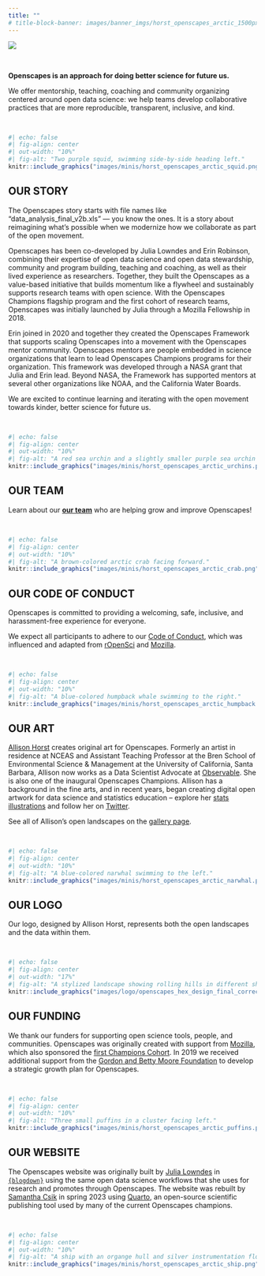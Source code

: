 ```yaml
---
title: ""
# title-block-banner: images/banner_imgs/horst_openscapes_arctic_1500px.png
---
```


::: column-screen
![](images/banner_imgs/text_banners/who_are_we_banner.png)

<br>

::: white-div
::: {.medium-body-text .center-text}
**Openscapes is an approach for doing better science for future us.**
:::

::: center-text
We offer mentorship, teaching, coaching and community organizing centered around open data science: we help teams develop collaborative practices that are more reproducible, transparent, inclusive, and kind.
:::

<br>

```r
#| echo: false
#| fig-align: center
#| out-width: "10%"
#| fig-alt: "Two purple squid, swimming side-by-side heading left."
knitr::include_graphics("images/minis/horst_openscapes_arctic_squid.png")
```
<!-- ![](images/minis/horst_openscapes_arctic_squid.png){fig-align="center" width="100"} -->
:::

::: white-div
## OUR STORY

The Openscapes story starts with file names like "data_analysis_final_v2b.xls" --- you know the ones. It is a story about reimagining what's possible when we modernize how we collaborate as part of the open movement.

Openscapes has been co-developed by Julia Lowndes and Erin Robinson, combining their expertise of open data science and open data stewardship, community and program building, teaching and coaching, as well as their lived experience as researchers. Together, they built the Openscapes as a value-based initiative that builds momentum like a flywheel and sustainably supports research teams with open science. With the Openscapes Champions flagship program and the first cohort of research teams, Openscapes was initially launched by Julia through a Mozilla Fellowship in 2018.

Erin joined in 2020 and together they created the Openscapes Framework that supports scaling Openscapes into a movement with the Openscapes mentor community. Openscapes mentors are people embedded in science organizations that learn to lead Openscapes Champions programs for their organization. This framework was developed through a NASA grant that Julia and Erin lead. Beyond NASA, the Framework has supported mentors at several other organizations like NOAA, and the California Water Boards.

We are excited to continue learning and iterating with the open movement towards kinder, better science for future us.

<br>

```r
#| echo: false
#| fig-align: center
#| out-width: "10%"
#| fig-alt: "A red sea urchin and a slightly smaller purple sea urchin sitting side-by-side"
knitr::include_graphics("images/minis/horst_openscapes_arctic_urchins.png")
```
<!-- ![](images/minis/horst_openscapes_arctic_urchins.png){fig-align="center" width="100"} -->
:::

::: white-div
## OUR TEAM

Learn about our [**our team**](team.qmd) who are helping grow and improve Openscapes!

<br>

```r
#| echo: false
#| fig-align: center
#| out-width: "10%"
#| fig-alt: "A brown-colored arctic crab facing forward."
knitr::include_graphics("images/minis/horst_openscapes_arctic_crab.png")
```
<!-- ![](images/minis/horst_openscapes_arctic_crab.png){fig-align="center" width="100"} -->
:::

::: white-div
## OUR CODE OF CONDUCT

Openscapes is committed to providing a welcoming, safe, inclusive, and harassment-free experience for everyone.

We expect all participants to adhere to our [Code of Conduct](code_of_conduct.qmd), which was influenced and adapted from [rOpenSci](https://ropensci.org/code-of-conduct/) and [Mozilla](https://www.mozilla.org/en-US/about/governance/policies/participation/).

<br>

```r
#| echo: false
#| fig-align: center
#| out-width: "10%"
#| fig-alt: "A blue-colored humpback whale swimming to the right."
knitr::include_graphics("images/minis/horst_openscapes_arctic_humpback.png")
```
<!-- ![](images/minis/horst_openscapes_arctic_humpback.png){fig-align="center" width="100"} -->
:::

::: white-div
## OUR ART

[Allison Horst](https://allisonhorst.github.io/) creates original art for Openscapes. Formerly an artist in residence at NCEAS and Assistant Teaching Professor at the Bren School of Environmental Science & Management at the University of California, Santa Barbara, Allison now works as a Data Scientist Advocate at [Observable](https://observablehq.com/). She is also one of the inaugural Openscapes Champions. Allison has a background in the fine arts, and in recent years, began creating digital open artwork for data science and statistics education -- explore her [stats illustrations](https://allisonhorst.com/) and follow her on [Twitter](https://twitter.com/allison_horst).

See all of Allison's open landscapes on the [gallery page](gallery.qmd).

<br>

```r
#| echo: false
#| fig-align: center
#| out-width: "10%"
#| fig-alt: "A blue-colored narwhal swimming to the left."
knitr::include_graphics("images/minis/horst_openscapes_arctic_narwhal.png")
```
<!-- ![](images/minis/horst_openscapes_arctic_narwhal.png){fig-align="center" width="100"} -->
:::

::: white-div
## OUR LOGO

Our logo, designed by Allison Horst, represents both the open landscapes and the data within them.

<br>

```r
#| echo: false
#| fig-align: center
#| out-width: "17%"
#| fig-alt: "A stylized landscape showing rolling hills in different shades of orange, with purple flowers along the ridgelines. Subtle gridlines on the hills and circle packing in the flowers give a nod to data in the environment."
knitr::include_graphics("images/logo/openscapes_hex_design_final_correct_dimensions.png")
```
<!-- ![](images/logo/openscapes_hex_design_final_correct_dimensions.png){fig-align="center" width="200"} -->
:::

::: white-div
## OUR FUNDING

We thank our funders for supporting open science tools, people, and communities. Openscapes was originally created with support from [Mozilla](https://www.mozilla.org/), which also sponsored the [first Champions Cohort](events/2019-01-21-inaugural/index.Rmd). In 2019 we received additional support from the [Gordon and Betty Moore Foundation](https://www.moore.org/) to develop a strategic growth plan for Openscapes.

<br>

```r
#| echo: false
#| fig-align: center
#| out-width: "10%"
#| fig-alt: "Three small puffins in a cluster facing left."
knitr::include_graphics("images/minis/horst_openscapes_arctic_puffins.png")
```
<!-- ![](images/minis/horst_openscapes_arctic_puffins.png){fig-align="center" width="100"} -->
:::

::: white-div
## OUR WEBSITE

The Openscapes website was originally built by [Julia Lowndes](https://jules32.github.io/) in [`{blogdown}`](https://pkgs.rstudio.com/blogdown/) using the same open data science workflows that she uses for research and promotes through Openscapes. The website was rebuilt by [Samantha Csik](https://samanthacsik.github.io/) in spring 2023 using [Quarto](https://quarto.org/), an open-source scientific publishing tool used by many of the current Openscapes champions.

<br>

```r
#| echo: false
#| fig-align: center
#| out-width: "10%"
#| fig-alt: "A ship with an organge hull and silver instrumentation floats in blue water."
knitr::include_graphics("images/minis/horst_openscapes_arctic_ship.png")
```
<!-- ![](images/minis/horst_openscapes_arctic_ship.png){fig-align="center" width="100"} -->
:::
:::
